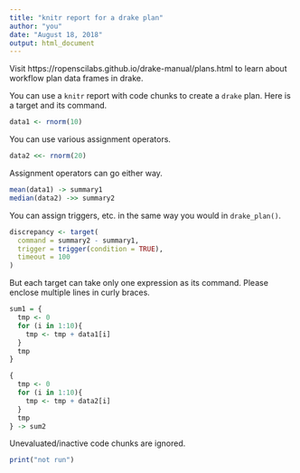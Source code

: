 ```yaml
---
title: "knitr report for a drake plan"
author: "you"
date: "August 18, 2018"
output: html_document
---
```


Visit https://ropenscilabs.github.io/drake-manual/plans.html to learn about workflow plan data frames in drake.

You can use a `knitr` report with code chunks to create a `drake` plan. Here is a target and its command.

```r
data1 <- rnorm(10)
```

You can use various assignment operators.

```r
data2 <<- rnorm(20)
```

Assignment operators can go either way.

```r
mean(data1) -> summary1
median(data2) ->> summary2
```

You can assign triggers, etc. in the same way you would in `drake_plan()`.

```r
discrepancy <- target(
  command = summary2 - summary1,
  trigger = trigger(condition = TRUE),
  timeout = 100
)
```

But each target can take only one expression as its command. Please enclose multiple lines in curly braces.

```r
sum1 = {
  tmp <- 0
  for (i in 1:10){
    tmp <- tmp + data1[i]
  }
  tmp
}

{
  tmp <- 0
  for (i in 1:10){
    tmp <- tmp + data2[i]
  }
  tmp
} -> sum2
```

Unevaluated/inactive code chunks are ignored.

```r
print("not run")
```
